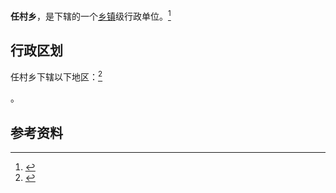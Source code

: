 {{中国乡级行政区|14/07/26/205/000}}

'''任村乡'''，是{{PRC admin/fullname|14/07/26/205/000|3}}下辖的一个[[乡镇|乡镇]]级行政单位。<ref>{{PRC admin/ref sgc|{{PRC admin/parent|14/07/26/205/000}}}}</ref>

== 行政区划 ==

任村乡下辖以下地区：<ref>{{PRC admin/ref sgc|14/07/26/205/000}}</ref>

{{PRC admin/children|14/07/26/205/000}}。

== 参考资料 ==

{{reflist}}

{{行政区划小作品}}
{{PRC admin/navcat|14/07/26/205/000}}